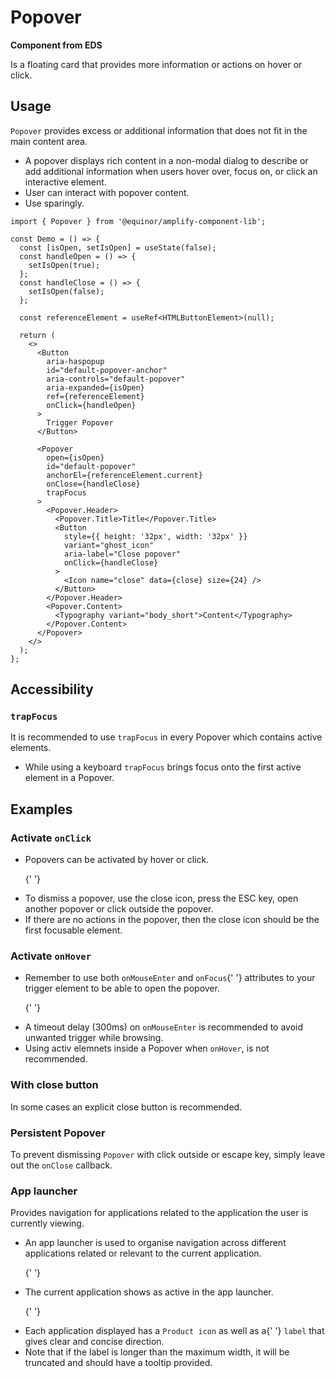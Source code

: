 
# Popover

**Component from EDS**

Is a floating card that provides more information or actions on hover or click.

<Links
  figmaUrl="https://www.figma.com/file/0bGXR2sCwMVSDNyyzu5BXrO5/UI%E2%80%94User-Interface?node-id=17515%3A0"
  sourceUrl="https://github.com/equinor/design-system/blob/develop/packages/eds-core-react/src/components/Popover/Popover.tsx"
  edsSBUrl="https://storybook.eds.equinor.com/?path=/docs/data-display-popover--docs"
/>

<Primary />

<PropsTable />

## Usage

`Popover` provides excess or additional information that does not fit in the main content area.

<ul>
  <li>
    A popover displays rich content in a non-modal dialog to describe or add
    additional information when users hover over, focus on, or click an
    interactive element.
  </li>

  <li>User can interact with popover content.</li>
  <li>Use sparingly.</li>
</ul>

```tsx
import { Popover } from '@equinor/amplify-component-lib';

const Demo = () => {
  const [isOpen, setIsOpen] = useState(false);
  const handleOpen = () => {
    setIsOpen(true);
  };
  const handleClose = () => {
    setIsOpen(false);
  };

  const referenceElement = useRef<HTMLButtonElement>(null);

  return (
    <>
      <Button
        aria-haspopup
        id="default-popover-anchor"
        aria-controls="default-popover"
        aria-expanded={isOpen}
        ref={referenceElement}
        onClick={handleOpen}
      >
        Trigger Popover
      </Button>

      <Popover
        open={isOpen}
        id="default-popover"
        anchorEl={referenceElement.current}
        onClose={handleClose}
        trapFocus
      >
        <Popover.Header>
          <Popover.Title>Title</Popover.Title>
          <Button
            style={{ height: '32px', width: '32px' }}
            variant="ghost_icon"
            aria-label="Close popover"
            onClick={handleClose}
          >
            <Icon name="close" data={close} size={24} />
          </Button>
        </Popover.Header>
        <Popover.Content>
          <Typography variant="body_short">Content</Typography>
        </Popover.Content>
      </Popover>
    </>
  );
};
```

## Accessibility

### `trapFocus`

It is recommended to use <code>trapFocus</code> in every Popover which contains active elements.

<ul>
  <li>
    While using a keyboard <code>trapFocus</code> brings focus onto the first
    active element in a Popover.
  </li>
</ul>

## Examples

### Activate `onClick`

<ul>
  <li>Popovers can be activated by hover or click.</li>

{' '}

<li>
  To dismiss a popover, use the close icon, press the ESC key, open another
  popover or click outside the popover.
</li>

  <li>
    If there are no actions in the popover, then the close icon should be the
    first focusable element.
  </li>
</ul>

<Canvas of={ComponentStories.ActivateOnClick} />

### Activate `onHover`

<ul>
  <li>
    Remember to use both <code>onMouseEnter</code> and <code>onFocus</code>{' '}
    attributes to your trigger element to be able to open the popover.
  </li>

{' '}

<li>
  A timeout delay (300ms) on <code>onMouseEnter</code> is recommended to avoid
  unwanted trigger while browsing.
</li>

  <li>
    Using activ elemnets inside a Popover when <code>onHover</code>, is not
    recommended.
  </li>
</ul>

<Canvas of={ComponentStories.ActivateOnHover} />

### With close button

In some cases an explicit close button is recommended.

<Canvas of={ComponentStories.WithCloseButton} />

### Persistent Popover

To prevent dismissing `Popover` with click outside or escape key, simply leave out the `onClose` callback.

<Canvas of={ComponentStories.PersistentPopover} />

### App launcher

Provides navigation for applications related to the application the user is currently viewing.

<ul>
  <li>
    An app launcher is used to organise navigation across different applications
    related or relevant to the current application.
  </li>

{' '}

<li>The current application shows as active in the app launcher.</li>

{' '}

<li>
  Each application displayed has a <code>Product icon</code> as well as a{' '}
  <code>label</code> that gives clear and concise direction.
</li>

  <li>
    Note that if the label is longer than the maximum width, it will be
    truncated and should have a tooltip provided.
  </li>
</ul>

<Canvas of={ComponentStories.AppLauncher} />
